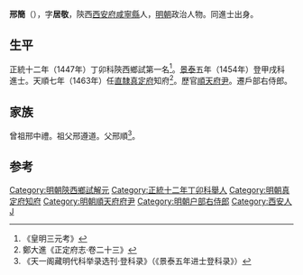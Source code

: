 {{明清人物信息框
| 姓名 = 邢簡
| 原名 =
| 圖片名稱 = 
| 圖片大小 = 220px
| 圖片說明 = 
| 最高職務 = 戶部右侍郎
| 國家 = 大明
| 爵位 =
| 籍貫 = [[陝西|陝西]][[西安府|西安府]][[咸寧縣_(唐朝)|咸寧縣]]民籍
| 族裔 = 
| 字號 = 字居敬
| 室名 = 
| 諡號 = 
| 出生日期 = 生年不詳
| 出生地點 = 
| 逝世日期 = 卒年不詳
| 逝世地點 = 
| 墓葬 =
| 配偶 =
| 親屬 = 
| 出身 = 
*正統十二年丁卯科陝西鄉試第一名舉人
*景泰五年甲戌科同進士出身
| 經歷 = 
| 著作 =
}}

'''邢簡'''（{{bd|1418年||？||Xing}}），字'''居敬'''，陝西[[西安府|西安府]][[咸寧縣_(唐朝)|咸寧縣]]人，[[明朝|明朝]]政治人物。同進士出身。

== 生平 ==
正統十二年（1447年）丁卯科陝西鄉試第一名<ref>《皇明三元考》</ref>。[[景泰|景泰]]五年（1454年）登甲戌科<!---[[會試|會試]]，得[[貢士|貢士]]第二百八十二名。[[殿試|殿試]]登[[進士|進士]]第三甲第一百七十五名--->進士。天順七年（1463年）任[[北直隸|直隸]][[真定府|真定府]]知府<ref>鄭大進《正定府志·卷二十三》</ref>。歷官[[順天府尹|順天府尹]]。遷戶部右侍郎。

==家族==
曾祖邢中禮。祖父邢遵道。父邢順<ref>《天一阁藏明代科举录选刊·登科录》（《景泰五年进士登科录》）</ref>。

==参考==
{{reflist}}

{{明朝人物小作品}}
{{景泰五年甲戌科殿試金榜}}
{{DEFAULTSORT:Xing邢}}

[[Category:明朝陝西鄉試解元|Category:明朝陝西鄉試解元]]
[[Category:正統十二年丁卯科舉人|Category:正統十二年丁卯科舉人]]
[[Category:明朝真定府知府|Category:明朝真定府知府]]
[[Category:明朝順天府府尹|Category:明朝順天府府尹]]
[[Category:明朝户部右侍郎|Category:明朝户部右侍郎]]
[[Category:西安人|Category:西安人]]
[[Category:邢姓|J]]